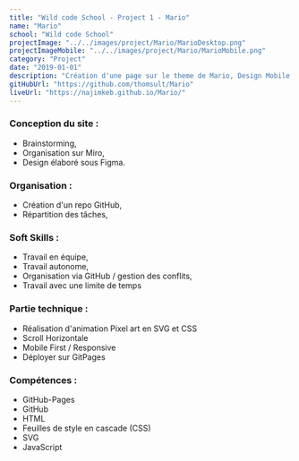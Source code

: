 ```yaml
---
title: "Wild code School - Project 1 - Mario"
name: "Mario"
school: "Wild code School"
projectImage: "../../images/project/Mario/MarioDesktop.png"
projectImageMobile: "../../images/project/Mario/MarioMobile.png"
category: "Project"
date: "2019-01-01"
description: "Création d'une page sur le theme de Mario, Design Mobile First."
gitHubUrl: "https://github.com/thomsult/Mario"
liveUrl: "https://najimkeb.github.io/Mario/"
---
```




### Conception du site : 
- Brainstorming, 
- Organisation sur Miro, 
- Design élaboré sous Figma. 

### Organisation : 
- Création d'un repo GitHub, 
- Répartition des tâches, 

### Soft Skills : 
- Travail en équipe, 
- Travail autonome, 
- Organisation via GitHub / gestion des conflits, 
- Travail avec une limite de temps

### Partie technique : 
- Réalisation d'animation Pixel art en SVG et CSS 
- Scroll Horizontale 
- Mobile First / Responsive 
- Déployer sur GitPages 

### Compétences : 
- GitHub-Pages 
- GitHub
- HTML 
- Feuilles de style en cascade (CSS) 
- SVG
- JavaScript